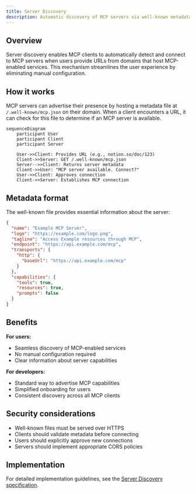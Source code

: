 ```yaml
---
title: Server Discovery
description: Automatic discovery of MCP servers via well-known metadata
---
```


## Overview

Server discovery enables MCP clients to automatically detect and connect to MCP servers when users provide URLs from domains that host MCP-enabled services. This mechanism streamlines the user experience by eliminating manual configuration.

## How it works

MCP servers can advertise their presence by hosting a metadata file at `/.well-known/mcp.json` on their domain. When a client encounters a URL, it can check for this file to determine if an MCP server is available.

```mermaid
sequenceDiagram
    participant User
    participant Client
    participant Server

    User->>Client: Provides URL (e.g., notion.so/doc/123)
    Client->>Server: GET /.well-known/mcp.json
    Server-->>Client: Returns server metadata
    Client->>User: "MCP server available. Connect?"
    User->>Client: Approves connection
    Client->>Server: Establishes MCP connection
```

## Metadata format

The well-known file provides essential information about the server:

```json
{
  "name": "Example MCP Server",
  "logo": "https://example.com/logo.png",
  "tagline": "Access Example resources through MCP",
  "endpoint": "https://api.example.com/mcp",
  "transports": {
    "http": {
      "baseUrl": "https://api.example.com/mcp"
    }
  },
  "capabilities": {
    "tools": true,
    "resources": true,
    "prompts": false
  }
}
```

## Benefits

**For users:**

- Seamless discovery of MCP-enabled services
- No manual configuration required
- Clear information about server capabilities

**For developers:**

- Standard way to advertise MCP capabilities
- Simplified onboarding for users
- Consistent discovery across all MCP clients

## Security considerations

- Well-known files must be served over HTTPS
- Clients should validate metadata before connecting
- Users should explicitly approve new connections
- Servers should implement appropriate CORS policies

## Implementation

For detailed implementation guidelines, see the [Server Discovery specification](/specification/draft/server/discovery).

